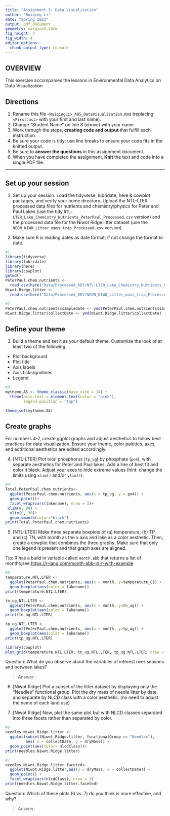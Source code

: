 ```yaml
---
title: "Assignment 5: Data Visualization"
author: "Ruiqing Li"
date: "Spring 2023"
output: pdf_document
geometry: margin=2.54cm
fig_height: 3
fig_width: 4
editor_options: 
  chunk_output_type: console
---
```


## OVERVIEW

This exercise accompanies the lessons in Environmental Data Analytics on Data Visualization 

## Directions
1.  Rename this file `<RuiqingLi>_A05_DataVisualization.Rmd` (replacing `<FirstLast>` with your first and last name).
2. Change "Student Name" on line 3 (above) with your name.
3. Work through the steps, **creating code and output** that fulfill each instruction.
4. Be sure your code is tidy; use line breaks to ensure your code fits in the knitted output.
5. Be sure to **answer the questions** in this assignment document.
6. When you have completed the assignment, **Knit** the text and code into a single PDF file.

---

## Set up your session 

1. Set up your session. Load the tidyverse, lubridate, here & cowplot packages, and verify your home directory. Upload the NTL-LTER processed data files for nutrients and chemistry/physics for Peter and Paul Lakes (use the tidy `NTL-LTER_Lake_Chemistry_Nutrients_PeterPaul_Processed.csv` version) and the processed data file for the Niwot Ridge litter dataset (use the `NEON_NIWO_Litter_mass_trap_Processed.csv` version). 

2. Make sure R is reading dates as date format; if not change the format to date.

```r
#1 
library(tidyverse)
library(lubridate)
library(here)
library(cowplot)
getwd()
PeterPaul.chem.nutrients <- 
  read.csv(here("Data/Processed_KEY/NTL-LTER_Lake_Chemistry_Nutrients_PeterPaul_Processed.csv"), stringsAsFactors = TRUE)
Niwot.Ridge.litter <-
  read.csv(here("Data/Processed_KEY/NEON_NIWO_Litter_mass_trap_Processed.csv"), stringsAsFactors = TRUE)

#2 
PeterPaul.chem.nutrients$sampledate <- ymd(PeterPaul.chem.nutrients$sampledate)
Niwot.Ridge.litter$collectDate <- ymd(Niwot.Ridge.litter$collectDate)
```
## Define your theme
3. Build a theme and set it as your default theme. Customize the look of at least two of the following: 
 * Plot background
 * Plot title
 * Axis labels
 * Axis ticks/gridlines
 * Legend

```r
#3
mytheme.A5 <- theme_classic(base_size = 14) +
  theme(axis.text = element_text(color = "pink"), 
        legend.position = "top")

theme_set(mytheme.A5)
```

## Create graphs
For numbers 4-7, create ggplot graphs and adjust aesthetics to follow best practices for data visualization. Ensure your theme, color palettes, axes, and additional aesthetics are edited accordingly.

4. [NTL-LTER] Plot total phosphorus (`tp_ug`) by phosphate (`po4`), with separate aesthetics for Peter and Paul lakes. Add a line of best fit and color it black. Adjust your axes to hide extreme values (hint: change the limits using `xlim()` and/or `ylim()`).

```r
#4 
Total.PeterPaul.chem.nutrients<- 
  ggplot(PeterPaul.chem.nutrients, aes(x = tp_ug, y = po4)) +
  geom_point()+
  facet_wrap(vars(lakename), nrow = 3)+
 xlim(0, 80) +
  ylim(0, 30)+
  geom_smooth(color="black")
print(Total.PeterPaul.chem.nutrients)
```

5. [NTL-LTER] Make three separate boxplots of (a) temperature, (b) TP, and (c) TN, with month as the x axis and lake as a color aesthetic. Then, create a cowplot that combines the three graphs. Make sure that only one legend is present and that graph axes are aligned. 

Tip: R has a build in variable called `month.abb` that returns a list of months;see <https://r-lang.com/month-abb-in-r-with-example>

```r
#5 
temperature.NTL.LTER <-
  ggplot(PeterPaul.chem.nutrients, aes(x = month, y=temperature_C)) +
  geom_boxplot(aes(color = lakename))
print(temperature.NTL.LTER)

tn_ug.NTL.LTER <-
  ggplot(PeterPaul.chem.nutrients, aes(x = month, y=tn_ug)) +
  geom_boxplot(aes(color = lakename))
print(tn_ug.NTL.LTER)

tp_ug.NTL.LTER <-
  ggplot(PeterPaul.chem.nutrients, aes(x = month, y=tp_ug)) +
  geom_boxplot(aes(color = lakename))
print(tp_ug.NTL.LTER)

library(cowplot)
plot_grid(temperature.NTL.LTER, tn_ug.NTL.LTER, tp_ug.NTL.LTER, nrow = 2, align = 'h', rel_heights = c(1.25, 1))
```

Question: What do you observe about the variables of interest over seasons and between lakes? 

> Answer: 

6. [Niwot Ridge] Plot a subset of the litter dataset by displaying only the "Needles" functional group. Plot the dry mass of needle litter by date and separate by NLCD class with a color aesthetic. (no need to adjust the name of each land use)

7. [Niwot Ridge] Now, plot the same plot but with NLCD classes separated into three facets rather than separated by color. 

```r
#6
needles.Niwot.Ridge.litter <- 
  ggplot(subset(Niwot.Ridge.litter, functionalGroup == "Needles"), 
         aes( x = collectDate, y = dryMass)) + 
  geom_point(aes(color= nlcdClass))+
print(needles.Niwot.Ridge.litter)
```

```r
#7
needles.Niwot.Ridge.litter.faceted<-
  ggplot(Niwot.Ridge.litter,aes(y = dryMass, x = collectDate)) +
  geom_point() +
  facet_wrap(vars(nlcdClass), nrow = 3)
print(needles.Niwot.Ridge.litter.faceted)

```
Question: Which of these plots (6 vs. 7) do you think is more effective, and why? 

> Answer: